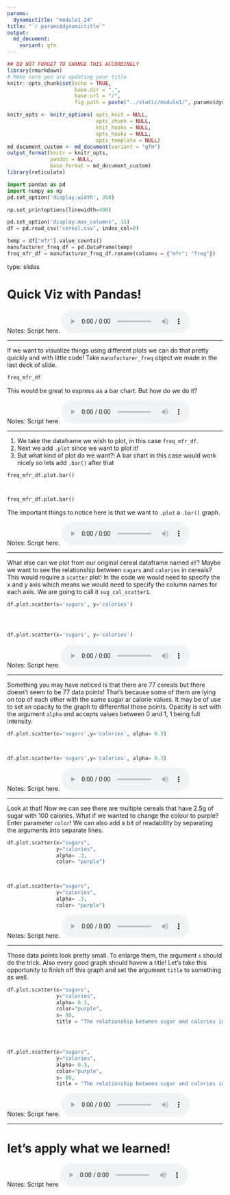 ```yaml
---
params:
  dynamictitle: "module1_24"
title: "`r params$dynamictitle`"
output: 
  md_document:
    variant: gfm
---
```



```r
## DO NOT FORGET TO CHANGE THIS ACCORDINGLY 
library(rmarkdown)
# MAke sure you are updating your title 
knitr::opts_chunk$set(echo = TRUE,
                      base.dir = ".", 
                      base.url = "/",
                      fig.path = paste("../static/module1/", params$dynamictitle,"/", sep = ""))

knitr_opts <- knitr_options( opts_knit = NULL,
                             opts_chunk = NULL,
                             knit_hooks = NULL,
                             opts_hooks = NULL,
                             opts_template = NULL)
md_document_custom <- md_document(variant = "gfm")
output_format(knitr = knitr_opts,
              pandoc = NULL,
              base_format = md_document_custom)
library(reticulate)

```


```python
import pandas as pd
import numpy as np
pd.set_option('display.width', 350)

np.set_printoptions(linewidth=400)

pd.set_option('display.max_columns', 15)
df = pd.read_csv('cereal.csv', index_col=0)
```

```python
temp = df["mfr"].value_counts()
manufacturer_freq_df = pd.DataFrame(temp)
freq_mfr_df = manufacturer_freq_df.rename(columns = {"mfr": "freq"})
```


type: slides

# Quick Viz with Pandas!


Notes: Script here.
<html>
<audio controls >
  <source src="placeholder_audio.mp3" />
</audio></html>

---

If we want to visualize things using different plots we can do that pretty quickly and with little code! Take `manufacturer_freq` object we made in the last deck of slide.

```python
freq_mfr_df
```


 This would be great to express as a bar chart. But how do we do it?


Notes: Script here.
<html>
<audio controls >
  <source src="placeholder_audio.mp3" />
</audio></html>

---

1. We take the dataframe we wish to plot, in this case `freq_mfr_df`.    
2. Next we add `.plot` since we want to plot it!   
3. But what kind of plot do we want?! A bar chart in this case would work nicely so lets add `.bar()` after that 


```python
freq_mfr_df.plot.bar()
```

```out
   
```
```python
freq_mfr_df.plot.bar()
```


The important things to notice here is that we want to `.plot` a `.bar()` graph. 

Notes: Script here.
<html>
<audio controls >
  <source src="placeholder_audio.mp3" />
</audio></html>

---

What else can we plot from our original cereal dataframe named `df`? Maybe we want to see the relationship between `sugars` and `calories` in cereals?    
This would require a `scatter` plot! 
In the code we would need to specify the x and y axis which means we would need to specify the column names for each axis. 
We are going to call it `sug_cal_scatter1`.

```python
df.plot.scatter(x='sugars', y='calories')
```

```out
  
            
```
```python
df.plot.scatter(x='sugars', y='calories')
```

Notes: Script here.
<html>
<audio controls >
  <source src="placeholder_audio.mp3" />
</audio></html>

---

Something you may have noticed is that there are 77 cereals but there doesn't seem to be 77 data points! That's because some of them are lying on top of each other with the same sugar ar calorie values. It may be of use to set an opacity to the graph to differential those points. Opacity is set with the argument `alpha` and accepts values between 0 and 1, 1 being full intensity.  

```python
df.plot.scatter(x='sugars',y='calories', alpha= 0.3)
```
```out
                               
```
```python
df.plot.scatter(x='sugars',y='calories', alpha= 0.3)
```

Notes: Script here.
<html>
<audio controls >
  <source src="placeholder_audio.mp3" />
</audio></html>

---

Look at that! Now we can see there are multiple cereals that have 2.5g of sugar with 100 calories. 
What if we wanted to change the colour to purple? Enter parameter `color`! We can also add a bit of readability by separating the arguments into separate lines.

```python
df.plot.scatter(x="sugars", 
                y="calories", 
                alpha= .3, 
                color= "purple")
```

```out
                                   
```
 
```python
df.plot.scatter(x="sugars", 
                y="calories", 
                alpha= .3, 
                color= "purple")
```

Notes: Script here.
<html>
<audio controls >
  <source src="placeholder_audio.mp3" />
</audio></html>

---

Those data points look pretty small. To enlarge them, the argument `s` should do the trick. Also every good graph should havew a title! Let's take this opportunity to finish off this graph and set the argument `title` to something as well. 

```python
df.plot.scatter(x="sugars",
                y="calories",
                alpha= 0.3, 
                color="purple",
                s= 80, 
                title = "The relationship between sugar and calories in cereals")
```

```out
                        
                              
```
```python
df.plot.scatter(x="sugars",
                y="calories",
                alpha= 0.3, 
                color="purple",
                s= 80, 
                title = "The relationship between sugar and calories in cereals")
```

Notes: Script here.
<html>
<audio controls >
  <source src="placeholder_audio.mp3" />
</audio></html>

---

# let’s apply what we learned!

Notes: Script here
<html>
<audio controls >
  <source src="placeholder_audio.mp3" />
</audio></html>



